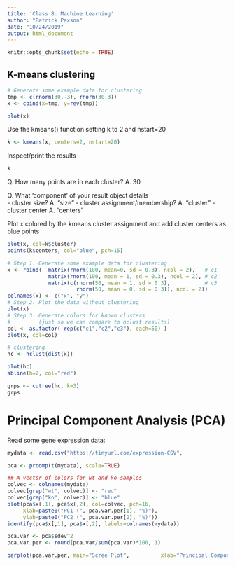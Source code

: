 ```yaml
---
title: 'Class 8: Machine Learning'
author: "Patrick Paxson"
date: "10/24/2019"
output: html_document
---
```


```r
knitr::opts_chunk$set(echo = TRUE)
```

## K-means clustering

```r
# Generate some example data for clustering
tmp <- c(rnorm(30,-3), rnorm(30,3))
x <- cbind(x=tmp, y=rev(tmp))

plot(x)
```

Use the kmeans() function setting k to 2 and nstart=20
```r
k <- kmeans(x, centers=2, nstart=20)
```

Inspect/print the results 
```r
k
```

Q. How many points are in each cluster?
A. 30

Q. What ‘component’ of your result object details       
- cluster size? A. "size"
- cluster assignment/membership? A. "cluster"
- cluster center A. "centers"

Plot x colored by the kmeans cluster assignment and add cluster centers as blue points
```r
plot(x, col=k$cluster)
points(k$centers, col="blue", pch=15)
```

```r
# Step 1. Generate some example data for clustering
x <- rbind(  matrix(rnorm(100, mean=0, sd = 0.3), ncol = 2),   # c1
             matrix(rnorm(100, mean = 1, sd = 0.3), ncol = 2), # c2 
             matrix(c(rnorm(50, mean = 1, sd = 0.3),           # c3 
                      rnorm(50, mean = 0, sd = 0.3)), ncol = 2))
colnames(x) <- c("x", "y")
# Step 2. Plot the data without clustering
plot(x)
# Step 3. Generate colors for known clusters 
#         (just so we can compare to hclust results)
col <- as.factor( rep(c("c1","c2","c3"), each=50) ) 
plot(x, col=col)
```

```r
# clustering
hc <- hclust(dist(x))

plot(hc)
abline(h=2, col="red")

grps <- cutree(hc, k=3)
grps
```

# Principal Component Analysis (PCA)

Read some gene expression data:
```r
mydata <- read.csv("https://tinyurl.com/expression-CSV",                 row.names=1)

pca <- prcomp(t(mydata), scale=TRUE)

## A vector of colors for wt and ko samples 
colvec <- colnames(mydata) 
colvec[grep("wt", colvec)] <- "red"
colvec[grep("ko", colvec)] <- "blue"
plot(pca$x[,1], pca$x[,2], col=colvec, pch=16,    
     xlab=paste0("PC1 (", pca.var.per[1], "%)"),     
     ylab=paste0("PC2 (", pca.var.per[2], "%)"))
identify(pca$x[,1], pca$x[,2], labels=colnames(mydata)) 

pca.var <- pca$sdev^2 
pca.var.per <- round(pca.var/sum(pca.var)*100, 1) 

barplot(pca.var.per, main="Scree Plot",          xlab="Principal Component", ylab="Percent Variation")
```